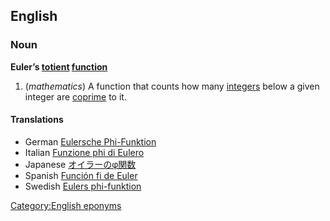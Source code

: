 ==English==
===Noun===
'''Euler’s [[totient]] [[function]]'''

#(''mathematics'') A function that counts how many [[integer]]s below a given integer are [[coprime]] to it.

====Translations====
* German [[Eulersche Phi-Funktion]]
* Italian [[Funzione phi di Eulero]]
* Japanese [[オイラーのφ関数]]
* Spanish [[Función fi de Euler]]
* Swedish [[Eulers phi-funktion]]

[[Category:English eponyms]]